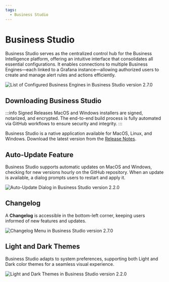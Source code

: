 ```yaml
---
tags:
  - Business Studio
---
```



# Business Studio

Business Studio serves as the centralized control hub for the Business Intelligence platform, offering an intuitive interface that consolidates all essential configurations. It enables connections to multiple Business Engines—each linked to a Grafana instance—allowing authorized users to create and manage alert rules and actions efficiently.

<Image
  title="List of Configured Business Engines in Business Studio version 2.7.0"
  src="/img/big/business-studio/bs-main.png"
/>

## Downloading Business Studio

:::info Signed Releases
MacOS and Windows installers are signed, notarized, and encrypted. The end-to-end build process is fully automated via GitHub workflows to ensure security and integrity.
:::

Business Studio is a native application available for MacOS, Linux, and Windows. Download the latest version from the [Release Notes](../release).

## Auto-Update Feature

Business Studio supports automatic updates on MacOS and Windows, checking for new versions hourly on the GitHub repository. When an update is available, a dialog prompts users to restart and apply it.

<Image
  title="Auto-Update Dialog in Business Studio version 2.2.0"
  src="/img/blog/2025-01-19-big-2.3.0/auto.png"
/>

## Changelog

A **Changelog** is accessible in the bottom-left corner, keeping users informed of new features and updates.

<Image
  title="Changelog Menu in Business Studio version 2.7.0"
  src="/img/big/business-studio/changelog.png"
/>

## Light and Dark Themes

Business Studio adapts to system preferences, supporting both Light and Dark color themes for a seamless visual experience.

<Image
  title="Light and Dark Themes in Business Studio version 2.2.0"
  src="/img/blog/2024-12-31-big-2.2.0/theme.png"
/>
